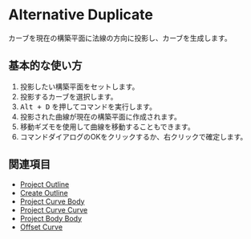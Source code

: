 
# Alternative Duplicate

<Reference shortcut="Alt + D" command="Alternative Duplicate" button="" />

カーブを現在の構築平面に法線の方向に投影し、カーブを生成します。

## 基本的な使い方

1. 投影したい構築平面をセットします。
2. 投影するカーブを選択します。
3. <kbd>Alt + D</kbd> を押してコマンドを実行します。
4. 投影された曲線が現在の構築平面に作成されます。
5. 移動ギズモを使用して曲線を移動することもできます。
6. コマンドダイアログのOKをクリックするか、右クリックで確定します。

## 関連項目
- [Project Outline](project-outline)
- [Create Outline](create-outline)
- [Project Curve Body](project-curve-body)
- [Project Curve Curve](project-curve-curve)
- [Project Body Body](project-body-body)
- [Offset Curve](offset-curve)